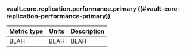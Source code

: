 ### vault.core.replication.performance.primary ((#vault-core-replication-performance-primary))

Metric type | Units | Description
----------- | ----- | -----------
BLAH     | BLAH    | BLAH